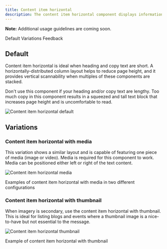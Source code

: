 ```yaml
---
title: Content item horizontal
description: The content item horizontal component displays information in a horizontal orientation.
---
```



<ComponentDescription name="Content item horizontal" type="layout" />

<InlineNotification>

**Note:** Additional usage guidelines are coming soon.

</InlineNotification>

<AnchorLinks>

<AnchorLink>Default</AnchorLink>
<AnchorLink>Variations</AnchorLink>
<AnchorLink>Feedback</AnchorLink>

</AnchorLinks>

<ResourceLinks name="Content item horizontal" type="layout" />

## Default

Content item horizontal is ideal when heading and copy text are short. A horizontally-distributed column layout helps to reduce page height, and it provides vertical scannability when multiples of these components are stacked.

Don't use this component if your heading and/or copy text are lengthy. Too much copy in this component results in a squeezed and tall text block that increases page height and is uncomfortable to read.

![Content item horizontal default](../../images/component/content-item-horizontal/content-item-horiz-default.png)

## Variations

### Content item horizontal with media

This variation shows a similar layout and is capable of featuring one piece of media (image or video). Media is required for this component to work. Media can be positioned either left or right of the text content.

![Content item horizontal media](../../images/component/content-item-horizontal/content-item-horiz-media.png)

<Caption>Examples of content item horizontal with media in two different configurations</Caption>

### Content item horizontal with thumbnail

When imagery is secondary, use the content item horizontal with thumbnail. This is ideal for listing blogs and events where a thumbnail image is a nice-to-have but not essential to the message.

![Content item horizontal thumbnail](../../images/component/content-item-horizontal/content-item-horiz-thumbnail.png)

<Caption>Example of content item horizontal with thumbnail</Caption>

<ComponentFooter name="Content item horizontal" type="layout" />
